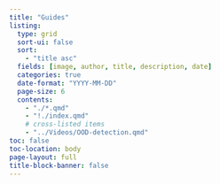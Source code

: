 ```yaml
---
title: "Guides"
listing:
  type: grid
  sort-ui: false
  sort:
    - "title asc"
  fields: [image, author, title, description, date]
  categories: true
  date-format: "YYYY-MM-DD"
  page-size: 6
  contents:
    - "./*.qmd"
    - "!./index.qmd"
    # cross-listed items
    - "../Videos/OOD-detection.qmd"
toc: false
toc-location: body
page-layout: full
title-block-banner: false
---
```

